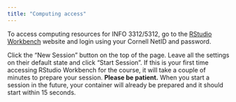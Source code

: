 ```yaml
---
title: "Computing access"
---
```


To access computing resources for INFO 3312/5312, go to the [RStudio Workbench](https://rstudio-workbench.infosci.cornell.edu/) website and login using your Cornell NetID and password.

Click the "New Session" button on the top of the page. Leave all the settings on their default state and click "Start Session". If this is your first time accessing RStudio Workbench for the course, it will take a couple of minutes to prepare your session. **Please be patient.** When you start a session in the future, your container will already be prepared and it should start within 15 seconds.
